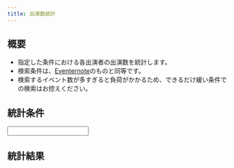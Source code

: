 ```yaml
---
title: 出演数統計
---
```



## 概要

- 指定した条件における各出演者の出演数を統計します。
- 検索条件は、[Eventernote](https://www.eventernote.com)のものと同等です。
- 検索するイベント数が多すぎると負荷がかかるため、できるだけ緩い条件での検索はお控えください。

## 統計条件

<div class="not-content">
  <Input client:load />
</div>

## 統計結果

<div class="not-content">
  <Output client:load />
</div>
